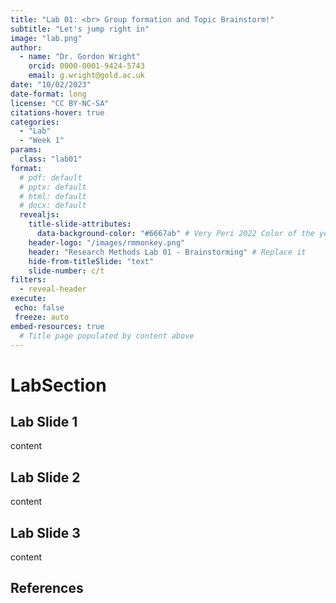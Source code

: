```yaml
---
title: "Lab 01: <br> Group formation and Topic Brainstorm!"
subtitle: "Let's jump right in"
image: "lab.png"
author: 
  - name: "Dr. Gordon Wright"
    orcid: 0000-0001-9424-5743
    email: g.wright@gold.ac.uk
date: "10/02/2023"
date-format: long
license: "CC BY-NC-SA"
citations-hover: true
categories: 
  - "Lab"
  - "Week 1"
params:
  class: "lab01"
format: 
  # pdf: default
  # pptx: default
  # html: default
  # docx: default
  revealjs: 
    title-slide-attributes: 
      data-background-color: "#6667ab" # Very Peri 2022 Color of the year
    header-logo: "/images/rmmonkey.png"
    header: "Research Methods Lab 01 - Brainstorming" # Replace it
    hide-from-titleSlide: "text"
    slide-number: c/t
filters:
  - reveal-header
execute:
 echo: false
 freeze: auto
embed-resources: true
  # Title page populated by content above
---
```


# LabSection

## Lab Slide 1

content

## Lab Slide 2

content

## Lab Slide 3

content

## References
